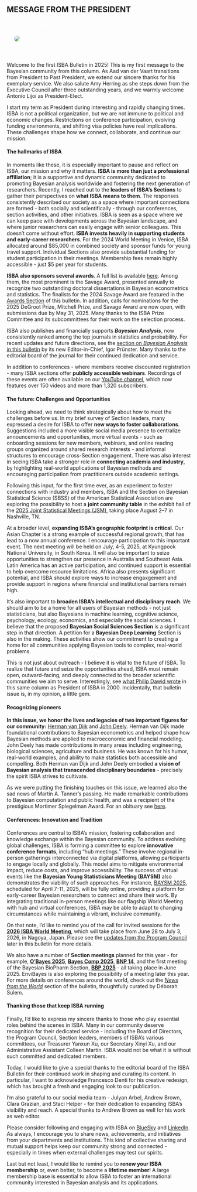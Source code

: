 :::{.section_bulletin}
# MESSAGE FROM THE PRESIDENT  {#sec-pres}
[Michele Guindani](mailto:president@bayesian.org){style="color:white; text-align: center;"}
:::

::: {.column-margin}
![](images/michele.png){style="float:center;vertical-align:middle;
margin:10px 20px;border-radius: 10px;max-width: 100%;"}
:::

<br>

:::{.justify}
Welcome to the first ISBA Bulletin in 2025! This is my first message to the Bayesian community from this column. As Aad van der Vaart transitions from President to Past President, we extend our sincere thanks for his exemplary service. We also salute Amy Herring as she steps down from the Executive Council after three outstanding years, and we warmly welcome Antonio Lijoi as President-Elect.

I start my term as President during interesting and rapidly changing times. ISBA is not a political organization, but we are not immune to political and economic changes. Restrictions on conference participation, evolving funding environments, and shifting visa policies have real implications. These challenges shape how we connect, collaborate, and continue our mission.

#### The hallmarks of ISBA

In moments like these, it is especially important to pause and reflect on ISBA, our mission and why it matters. **ISBA is more than just a professional affiliation**; it is a supportive and dynamic community dedicated to promoting Bayesian analysis worldwide and fostering the next generation of researchers. Recently, I reached out to the **leaders of ISBA’s Sections** to gather their perspectives on **what ISBA means to them**. The responses consistently described our society as a space where important connections are formed - both socially and scientifically - through our conferences, section activities, and other initiatives. ISBA is seen as a space where we can keep pace with developments across the Bayesian landscape, and where junior researchers can easily engage with senior colleagues. This doesn't come without effort. **ISBA invests heavily in supporting students and early-career researchers**. For the 2024 World Meeting in Venice, ISBA allocated around $85,000 in combined society and sponsor funds for young travel support. Individual Sections also provide substantial funding for student participation in their meetings. Membership fees remain highly accessible - just \$5 per year for students.

**ISBA also sponsors several awards**. A full list is available [here](https://bayesian.org/membership/awards/). Among them, the most prominent is the Savage Award, presented annually to recognize two outstanding doctoral dissertations in Bayesian econometrics and statistics. The finalists for the 2024 Savage Award are featured in the [Awards Section](#sec-awards) of this bulletin. In addition, calls for nominations for the 2025 DeGroot Prize, Mitchell Prize, and Savage Award are now open, with submissions due by May 31, 2025. Many thanks to the ISBA Prize Committee and its subcommittees for their work on the selection process.

ISBA also publishes and financially supports **_Bayesian Analysis_**, now consistently ranked among the top journals in statistics and probability. For recent updates and future directions, see the [section on _Bayesian Analysis_ in this bulletin](#sec-ba) by its new Editor-in-Chief, Igor Prünster. Many thanks to the editorial board of the journal for their continued dedication and service.

In addition to conferences - where members receive discounted registration - many ISBA sections offer **publicly accessible webinars**. Recordings of these events are often available on our [YouTube channel](https://www.youtube.com/c/ISBAInternationalSocietyofBayesianAnalysis), which now features over 150 videos and more than 1,320 subscribers.

#### The future: Challenges and Opportunities

Looking ahead, we need to think strategically about how to meet the challenges before us. In my brief survey of Section leaders, many expressed a desire for ISBA to offer **new ways to foster collaborations**. Suggestions included a more visible social media presence to centralize announcements and opportunities, more virtual events - such as onboarding sessions for new members, webinars, and online reading groups organized around shared research interests - and informal structures to encourage cross-Section engagement. There was also interest in seeing ISBA take a stronger role in **connecting academia and industry**, by highlighting real-world applications of Bayesian methods and encouraging participation from practitioners outside academic settings.

Following this input, for the first time ever, as an experiment to foster connections with industry and  members, ISBA and the Section on Bayesian Statistical Science (SBSS) of the American Statistical Association are exploring the possibility to host a **joint community table** in the exhibit hall of the [2025 Joint Statistical Meetings (JSM)](https://ww2.amstat.org/meetings/jsm/2025/), taking place August 2--7 in Nashville, TN. 
	
At a broader level, **expanding ISBA’s geographic footprint is critical**. Our Asian Chapter is a strong example of successful regional growth, that has lead to a now annual conference. I encourage participation to this important event. The next meeting will be held on July, 4-5, 2025, at Kyungpook National University, in South Korea. It will also be important to seize opportunities to strengthen our presence in Australia and Southeast Asia.  Latin America has an active participation, and continued support is essential to help overcome resource limitations. Africa also presents significant potential, and ISBA should explore ways to increase engaxgement and provide support in regions where financial and institutional barriers remain high.


It’s also important to **broaden ISBA’s intellectual and disciplinary reach**. We should aim to be a home for all  users of Bayesian methods  - not just statisticians, but also Bayesians in machine learning, cognitive science, psychology, ecology, economics, and especially the social sciences. I believe that the proposed **Bayesian Social Sciences Section** is a significant step in that direction. A petition for a **Bayesian Deep Learning** Section is also in the making. These activities show our commitment to creating a home for all communities applying Bayesian tools to complex, real-world problems.


This is not just about outreach - I believe it is vital to the future of ISBA. To realize that future and seize the opportunities ahead, ISBA must remain open, outward-facing, and deeply connected to the broader scientific communities we aim to serve. Interestingly, see [what Philip Dawid wrote](https://bayesian.org/wp-content/uploads/2016/10/0003.pdf) in this same column as President of ISBA in 2000. Incidentally, that bulletin issue is, in my opinion, a little gem. 


#### Recognizing pioneers

**In this issue, we honor the lives and legacies of two important figures for our community:** [Herman van Dijk](#sec-obit1) and [John Deely](#sec-obit2).  Herman van Dijk made foundational contributions to Bayesian econometrics and helped shape how Bayesian methods are applied to macroeconomic and financial modeling. John Deely has made contributions  in many  areas including engineering,  biological sciences, agriculture and business. He was known for his humor, real-world examples, and ability to make statistics both accessible and compelling.  Both Herman van Dijk and John Deely embodied **a vision of Bayesian analysis that transcended disciplinary boundaries** - precisely the spirit ISBA strives to cultivate.

As we were putting the finishing touches on this issue, we learned also the sad news of Martin A. Tanner's passing. He made remarkable contributions to Bayesian computation and public health, and was a recipient of the prestigious Mortimer Spiegelman Award. For an obituary see [here](https://statistics.northwestern.edu/people/in-memoriam/martin-tanner.html).

#### Conferences: Innovation and Tradition

Conferences are central to ISBA's mission, fostering collaboration and knowledge exchange within the Bayesian community. To address evolving global challenges, ISBA is forming a committee to explore **innovative conference formats**, including "hub meetings." These involve regional in-person gatherings interconnected via digital platforms, allowing participants to engage locally and globally. This model aims to mitigate environmental impact, reduce costs, and improve accessibility.
The success of virtual events like the **Bayesian Young Statisticians Meeting (BAYSM)** also demonstrates the viability of such approaches. For instance, [BAYSM 2025](https://baysm2025.github.io/), scheduled for April 7-11, 2025, will be fully online, providing a platform for early-career Bayesian researchers to connect and share their work.  By integrating traditional in-person meetings like our flagship World Meeting with hub and virtual conferences,  ISBA may be able to adapt to changing circumstances while maintaining a vibrant, inclusive community.


On that note, I’d like to remind you of the call for invited sessions for the **[2026 ISBA World Meeting](https://isba2026.github.io/)**, which will take place from June 28 to July 3, 2026, in Nagoya, Japan. Please see the [updates from the Program Council](#sec-pc) later in this bulletin for more details.

We also have a number of **Section meetings** planned for this year - for example, **[O'Bayes 2025](https://obayes25.aueb.gr/)**, **[Bayes Comp 2025](https://bayescomp2025.sg/)**, **[BNP 14](https://bnp14.org/)**, and the first meeting of the Bayesian BioPharm Section, **[BBP 2025](https://bnp14.org/bbp2025/)** - all taking place in June 2025. EnviBayes is also exploring the possibility of a meeting later this year. For more details on conferences around the world, check out the [_News from the World_](#sec-pc) section of the bulletin, thoughtfully curated by Déborah Sulem.





#### Thanking those that keep ISBA running 

Finally, I’d like to express my sincere thanks to those who play essential roles behind the scenes  in ISBA. Many in our community deserve recognition for their dedicated service - including the Board of Directors, the Program Council, Section leaders, members of ISBA’s various committees, our Treasurer Yanxun Xu, our Secretary Xinyi Xu, and our Administrative Assistant Colleen Martin. ISBA would not be what it is without such committed and dedicated members. 

Today, I would like to give a special thanks to the editorial board of the ISBA Bulletin for their continued work in shaping and curating its content. In particular, I want to acknowledge Francesco Denti for his creative redesign, which has brought a fresh and engaging look to our publication.

I’m also grateful to our social media team - Julyan Arbel, Andrew Brown, Clara Grazian, and Staci Helper - for their dedication to expanding ISBA’s visibility and reach. A special thanks to Andrew Brown as well for his work as web editor.

Please consider following and engaging with ISBA on [BlueSky](https://web-cdn.bsky.app/profile/did:plc:rrp2xprohkn3vz57e5a2jeag) and [LinkedIn](https://www.linkedin.com/company/isba-international-society-of-bayesian-analysis). As always, I encourage you to share news, achievements, and initiatives from your departments and institutions. This kind of collective sharing and mutual support helps keep our community strong and connected - especially in times when external challenges may test our spirits.

Last but not least, I would like to remind you to **renew your ISBA membership** or, even better, to become a **lifetime member**! A large membership base is essential to allow ISBA to foster an international community interested in Bayesian analysis and its applications.
:::
